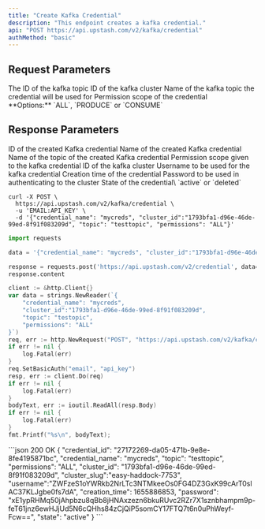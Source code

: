 ```yaml
---
title: "Create Kafka Credential"
description: "This endpoint creates a kafka credential."
api: "POST https://api.upstash.com/v2/kafka/credential"
authMethod: "basic"
---
```


## Request Parameters

<ParamField body="credential_name" type="string" required>
  The ID of the kafka topic
</ParamField>
<ParamField body="cluster_id" type="string" required>
  ID of the kafka cluster
</ParamField>
<ParamField body="topic" type="string" required>
  Name of the kafka topic the credential will be used for
</ParamField>
<ParamField body="permissions" type="string" required>
  Permission scope of the credential <br/>
  **Options:** `ALL`, `PRODUCE` or `CONSUME`

</ParamField>

## Response Parameters

<ResponseField name="credential_id" type="string">
  ID of the created Kafka credential
</ResponseField>
<ResponseField name="credential_name" type="string">
  Name of the created Kafka credential
</ResponseField>
<ResponseField name="topic" type="string">
  Name of the topic of the created Kafka credential
</ResponseField>
<ResponseField name="permissions" type="string">
  Permission scope given to the kafka credential
</ResponseField>
<ResponseField name="cluster_id" type="string">
  ID of the kafka cluster
</ResponseField>
<ResponseField name="username" type="string">
  Username to be used for the kafka credential
</ResponseField>
<ResponseField name="creation_time" type="int">
  Creation time of the credential
</ResponseField>
<ResponseField name="password" type="string">
  Password to be used in authenticating to the cluster
</ResponseField>
<ResponseField name="state" type="string">
  State of the credential\ `active` or `deleted`
</ResponseField>

<RequestExample>

```shell curl
curl -X POST \
  https://api.upstash.com/v2/kafka/credential \
  -u 'EMAIL:API_KEY' \
  -d '{"credential_name": "mycreds", "cluster_id":"1793bfa1-d96e-46de-99ed-8f91f083209d", "topic": "testtopic", "permissions": "ALL"}'
```

```python Python
import requests

data = '{"credential_name": "mycreds", "cluster_id":"1793bfa1-d96e-46de-99ed-8f91f083209d", "topic": "testtopic", "permissions": "ALL"}'

response = requests.post('https://api.upstash.com/v2/credential', data=data, auth=('EMAIL', 'API_KEY'))
response.content
```

```go Go
client := &http.Client{}
var data = strings.NewReader(`{
    "credential_name": "mycreds",
    "cluster_id":"1793bfa1-d96e-46de-99ed-8f91f083209d",
    "topic": "testopic",
    "permissions": "ALL"
}`)
req, err := http.NewRequest("POST", "https://api.upstash.com/v2/kafka/credential", data)
if err != nil {
    log.Fatal(err)
}
req.SetBasicAuth("email", "api_key")
resp, err := client.Do(req)
if err != nil {
    log.Fatal(err)
}
bodyText, err := ioutil.ReadAll(resp.Body)
if err != nil {
    log.Fatal(err)
}
fmt.Printf("%s\n", bodyText);
```

</RequestExample>

<ResponseExample>
```json 200 OK
{
  "credential_id": "27172269-da05-471b-9e8e-8fe4195871bc",
  "credential_name": "mycreds",
  "topic": "testtopic",
  "permissions": "ALL",
  "cluster_id": "1793bfa1-d96e-46de-99ed-8f91f083209d",
  "cluster_slug":"easy-haddock-7753",
  "username":"ZWFzeS1oYWRkb2NrLTc3NTMkeeOs0FG4DZ3GxK99cArT0slAC37KLJgbe0fs7dA",
  "creation_time": 1655886853,
  "password": "xE1ypRHMq50jAhpbzu8qBb8jHNAxzezn6bkuRUvc2RZr7X1sznbhampm9p-feT61jnz6ewHJjUd5N6cQHhs84zCjQiP5somCY17FTQ7t6n0uPhWeyf-Fcw==",
  "state": "active"
}
```
</ResponseExample>

